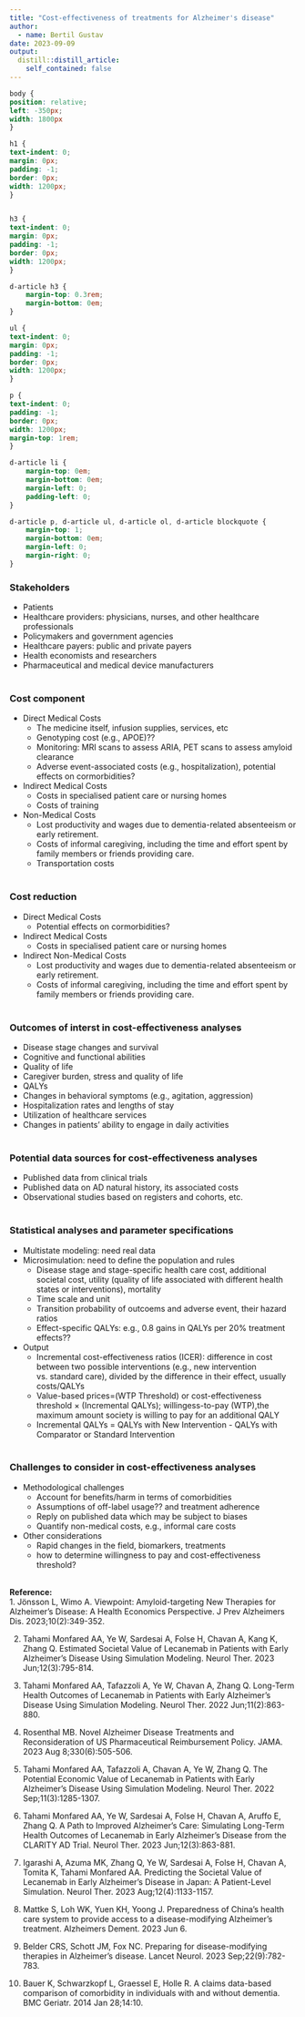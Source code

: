 ```yaml
---
title: "Cost-effectiveness of treatments for Alzheimer's disease"
author:
  - name: Bertil Gustav
date: 2023-09-09
output:
  distill::distill_article:
    self_contained: false
---
```




```css
body {
position: relative;
left: -350px;
width: 1800px
}

h1 {
text-indent: 0;
margin: 0px;
padding: -1;
border: 0px;
width: 1200px;
}


h3 {
text-indent: 0;
margin: 0px;
padding: -1;
border: 0px;
width: 1200px;
}

d-article h3 {
    margin-top: 0.3rem;
    margin-bottom: 0em;
}

ul {
text-indent: 0;
margin: 0px;
padding: -1;
border: 0px;
width: 1200px;
}

p {
text-indent: 0;
padding: -1;
border: 0px;
width: 1200px;
margin-top: 1rem;
}

d-article li {
    margin-top: 0em;
    margin-bottom: 0em;
    margin-left: 0;
    padding-left: 0;
}

d-article p, d-article ul, d-article ol, d-article blockquote {
    margin-top: 1;
    margin-bottom: 0em;
    margin-left: 0;
    margin-right: 0;
}
```

### **Stakeholders**
- Patients
- Healthcare providers: physicians, nurses, and other healthcare professionals 
- Policymakers and government agencies
- Healthcare payers: public and private payers
- Health economists and researchers
- Pharmaceutical and medical device manufacturers<br>
<br>

### **Cost component**
- Direct Medical Costs
  * The medicine itself, infusion supplies, services, etc
  * Genotyping cost (e.g., APOE)??
  * Monitoring: MRI scans to assess ARIA, PET scans to assess amyloid clearance
  * Adverse event-associated costs (e.g., hospitalization), potential effects on cormorbidities?

- Indirect Medical Costs
  * Costs in specialised patient care or nursing homes
  * Costs of training
  
- Non-Medical Costs
  * Lost productivity and wages due to dementia-related absenteeism or early retirement.
  * Costs of informal caregiving, including the time and effort spent by family members or friends providing care.
  * Transportation costs<br>
<br>

### **Cost reduction**
- Direct Medical Costs
  * Potential effects on cormorbidities?
- Indirect Medical Costs
  * Costs in specialised patient care or nursing homes
- Indirect Non-Medical Costs
  * Lost productivity and wages due to dementia-related absenteeism or early retirement.
  * Costs of informal caregiving, including the time and effort spent by family members or friends providing care.<br>
<br>


### **Outcomes of interst in cost-effectiveness analyses**
- Disease stage changes and survival
- Cognitive and functional abilities
- Quality of life
- Caregiver burden, stress and quality of life
- QALYs
- Changes in behavioral symptoms (e.g., agitation, aggression)
- Hospitalization rates and lengths of stay
- Utilization of healthcare services
- Changes in patients' ability to engage in daily activities<br>
<br>

### **Potential data sources for cost-effectiveness analyses**
- Published data from clinical trials
- Published data on AD natural history, its associated costs
- Observational studies based on registers and cohorts, etc.<br>
<br>


### **Statistical analyses and parameter specifications**
- Multistate modeling: need real data
- Microsimulation: need to define the population and rules
  * Disease stage and stage-specific health care cost, additional societal cost, utility (quality of life associated with different health states or interventions), mortality
  * Time scale and unit
  * Transition probability of outcoems and adverse event, their hazard ratios
  * Effect-specific QALYs: e.g., 0.8 gains in QALYs per 20% treatment effects??
  
- Output
  * Incremental cost-effectiveness ratios (ICER): difference in cost between two possible interventions (e.g., new intervention vs. standard care), divided by the difference in their effect, usually costs/QALYs
  * Value-based prices=(WTP Threshold) or cost-effectiveness threshold $\times$ (Incremental QALYs); willingess-to-pay (WTP),the maximum amount society is willing to pay for an additional QALY
  * Incremental QALYs = QALYs with New Intervention - QALYs with Comparator or Standard Intervention<br>
<br>



### **Challenges to consider in cost-effectiveness analyses**
- Methodological challenges
  * Account for benefits/harm in terms of comorbidities
  * Assumptions of off-label usage?? and treatment adherence
  * Reply on published data which may be subject to biases
  * Quantify non-medical costs, e.g., informal care costs
- Other considerations
  * Rapid changes in the field, biomarkers, treatments<br>
  * how to determine willingness to pay and cost-effectiveness threshold?<br>
<br>




**Reference:**<br>
1. Jönsson L, Wimo A. Viewpoint: Amyloid-targeting New Therapies for Alzheimer's Disease: A Health Economics Perspective. J Prev Alzheimers Dis. 2023;10(2):349-352.<br>

2. Tahami Monfared AA, Ye W, Sardesai A, Folse H, Chavan A, Kang K, Zhang Q. Estimated Societal Value of Lecanemab in Patients with Early Alzheimer's Disease Using Simulation Modeling. Neurol Ther. 2023 Jun;12(3):795-814.<br>

3. Tahami Monfared AA, Tafazzoli A, Ye W, Chavan A, Zhang Q. Long-Term Health Outcomes of Lecanemab in Patients with Early Alzheimer's Disease Using Simulation Modeling. Neurol Ther. 2022 Jun;11(2):863-880.<br>

4. Rosenthal MB. Novel Alzheimer Disease Treatments and Reconsideration of US Pharmaceutical Reimbursement Policy. JAMA. 2023 Aug 8;330(6):505-506.<br>

5. Tahami Monfared AA, Tafazzoli A, Chavan A, Ye W, Zhang Q. The Potential Economic Value of Lecanemab in Patients with Early Alzheimer's Disease Using Simulation Modeling. Neurol Ther. 2022 Sep;11(3):1285-1307.<br>

6. Tahami Monfared AA, Ye W, Sardesai A, Folse H, Chavan A, Aruffo E, Zhang Q. A Path to Improved Alzheimer's Care: Simulating Long-Term Health Outcomes of Lecanemab in Early Alzheimer's Disease from the CLARITY AD Trial. Neurol Ther. 2023 Jun;12(3):863-881.<br>

7. Igarashi A, Azuma MK, Zhang Q, Ye W, Sardesai A, Folse H, Chavan A, Tomita K, Tahami Monfared AA. Predicting the Societal Value of Lecanemab in Early Alzheimer's Disease in Japan: A Patient-Level Simulation. Neurol Ther. 2023 Aug;12(4):1133-1157.<br>

8. Mattke S, Loh WK, Yuen KH, Yoong J. Preparedness of China's health care system to provide access to a disease-modifying Alzheimer's treatment. Alzheimers Dement. 2023 Jun 6.<br>

9. Belder CRS, Schott JM, Fox NC. Preparing for disease-modifying therapies in Alzheimer's disease. Lancet Neurol. 2023 Sep;22(9):782-783.<br>

10. Bauer K, Schwarzkopf L, Graessel E, Holle R. A claims data-based comparison of comorbidity in individuals with and without dementia. BMC Geriatr. 2014 Jan 28;14:10.


